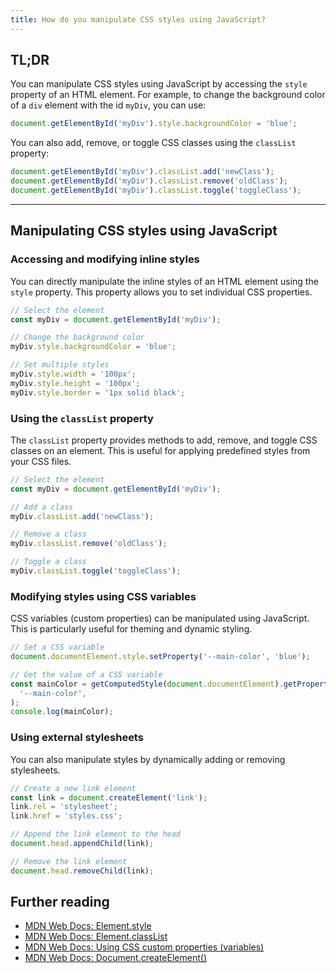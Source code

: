 ```yaml
---
title: How do you manipulate CSS styles using JavaScript?
---
```


## TL;DR

You can manipulate CSS styles using JavaScript by accessing the `style` property of an HTML element. For example, to change the background color of a `div` element with the id `myDiv`, you can use:

```js
document.getElementById('myDiv').style.backgroundColor = 'blue';
```

You can also add, remove, or toggle CSS classes using the `classList` property:

```js
document.getElementById('myDiv').classList.add('newClass');
document.getElementById('myDiv').classList.remove('oldClass');
document.getElementById('myDiv').classList.toggle('toggleClass');
```

---

## Manipulating CSS styles using JavaScript

### Accessing and modifying inline styles

You can directly manipulate the inline styles of an HTML element using the `style` property. This property allows you to set individual CSS properties.

```js
// Select the element
const myDiv = document.getElementById('myDiv');

// Change the background color
myDiv.style.backgroundColor = 'blue';

// Set multiple styles
myDiv.style.width = '100px';
myDiv.style.height = '100px';
myDiv.style.border = '1px solid black';
```

### Using the `classList` property

The `classList` property provides methods to add, remove, and toggle CSS classes on an element. This is useful for applying predefined styles from your CSS files.

```js
// Select the element
const myDiv = document.getElementById('myDiv');

// Add a class
myDiv.classList.add('newClass');

// Remove a class
myDiv.classList.remove('oldClass');

// Toggle a class
myDiv.classList.toggle('toggleClass');
```

### Modifying styles using CSS variables

CSS variables (custom properties) can be manipulated using JavaScript. This is particularly useful for theming and dynamic styling.

```js
// Set a CSS variable
document.documentElement.style.setProperty('--main-color', 'blue');

// Get the value of a CSS variable
const mainColor = getComputedStyle(document.documentElement).getPropertyValue(
  '--main-color',
);
console.log(mainColor);
```

### Using external stylesheets

You can also manipulate styles by dynamically adding or removing stylesheets.

```js
// Create a new link element
const link = document.createElement('link');
link.rel = 'stylesheet';
link.href = 'styles.css';

// Append the link element to the head
document.head.appendChild(link);

// Remove the link element
document.head.removeChild(link);
```

## Further reading

- [MDN Web Docs: Element.style](https://developer.mozilla.org/en-US/docs/Web/API/HTMLElement/style)
- [MDN Web Docs: Element.classList](https://developer.mozilla.org/en-US/docs/Web/API/Element/classList)
- [MDN Web Docs: Using CSS custom properties (variables)](https://developer.mozilla.org/en-US/docs/Web/CSS/Using_CSS_custom_properties)
- [MDN Web Docs: Document.createElement()](https://developer.mozilla.org/en-US/docs/Web/API/Document/createElement)
